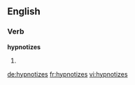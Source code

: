 ==English==

===Verb===
'''hypnotizes'''

# {{third-person singular of|hypnotize}}

[[de:hypnotizes]]
[[fr:hypnotizes]]
[[vi:hypnotizes]]